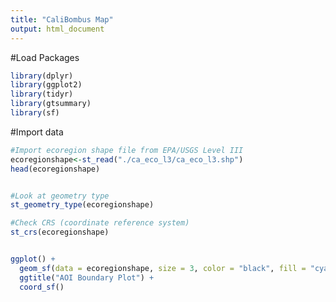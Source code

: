 ```yaml
---
title: "CaliBombus Map"
output: html_document
---
```


#Load Packages
```r
library(dplyr)
library(ggplot2)
library(tidyr)
library(gtsummary)
library(sf)


```
#Import data 
```r
#Import ecoregion shape file from EPA/USGS Level III 
ecoregionshape<-st_read("./ca_eco_l3/ca_eco_l3.shp")
head(ecoregionshape)


#Look at geometry type
st_geometry_type(ecoregionshape)

#Check CRS (coordinate reference system)
st_crs(ecoregionshape)


ggplot() + 
  geom_sf(data = ecoregionshape, size = 3, color = "black", fill = "cyan1") + 
  ggtitle("AOI Boundary Plot") + 
  coord_sf()

```

